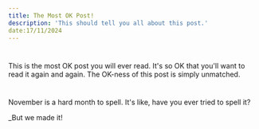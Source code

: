 ```yaml
---
title: The Most OK Post!
description: 'This should tell you all about this post.'
date:17/11/2024
---
```

#
This is the most OK post you will ever read. It's so OK that you'll want to
read it again and again. The OK-ness of this post is simply unmatched.

#
November is a hard month to spell. It's like, have you ever tried to spell it?

_But we made it!
